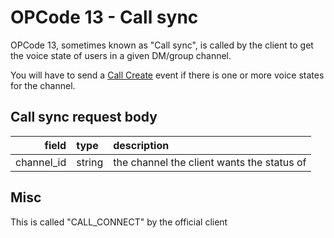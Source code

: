 # OPCode 13 - Call sync
OPCode 13, sometimes known as "Call sync", is called by the client to get
the voice state of users in a given DM/group channel.

You will have to send a [Call Create](events/CallCreate) event if there is
one or more voice states for the channel.

## Call sync request body
| field | type | description |
| --: | :-- | :-- |
| channel_id | string | the channel the client wants the status of |

## Misc
This is called "CALL_CONNECT" by the official client